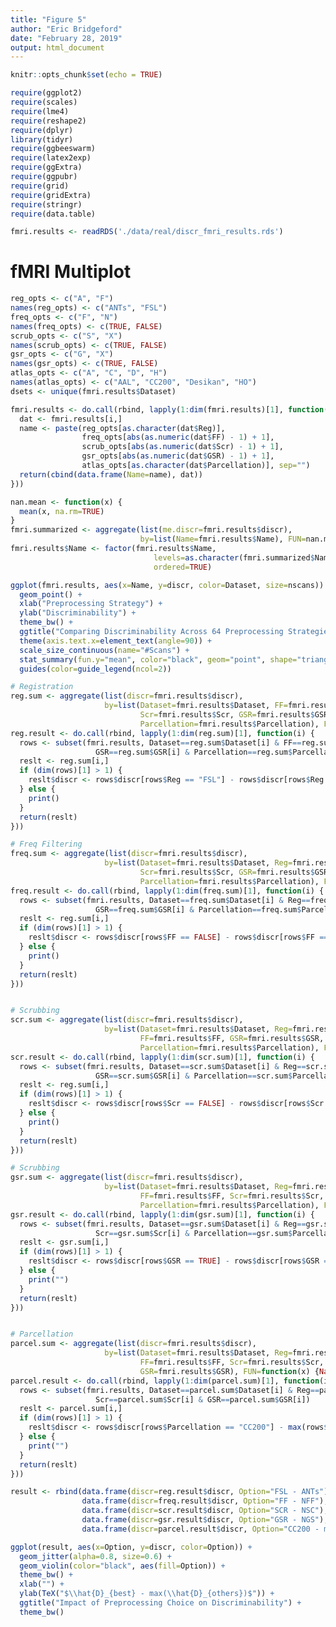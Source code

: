 ```yaml
---
title: "Figure 5"
author: "Eric Bridgeford"
date: "February 28, 2019"
output: html_document
---
```


```r
knitr::opts_chunk$set(echo = TRUE)
```

```r
require(ggplot2)
require(scales)
require(lme4)
require(reshape2)
require(dplyr)
library(tidyr)
require(ggbeeswarm)
require(latex2exp)
require(ggExtra)
require(ggpubr)
require(grid)
require(gridExtra)
require(stringr)
require(data.table)
```


```r
fmri.results <- readRDS('./data/real/discr_fmri_results.rds')
```

# fMRI Multiplot

```r
reg_opts <- c("A", "F")
names(reg_opts) <- c("ANTs", "FSL")
freq_opts <- c("F", "N")
names(freq_opts) <- c(TRUE, FALSE)
scrub_opts <- c("S", "X")
names(scrub_opts) <- c(TRUE, FALSE)
gsr_opts <- c("G", "X")
names(gsr_opts) <- c(TRUE, FALSE)
atlas_opts <- c("A", "C", "D", "H")
names(atlas_opts) <- c("AAL", "CC200", "Desikan", "HO")
dsets <- unique(fmri.results$Dataset)

fmri.results <- do.call(rbind, lapply(1:dim(fmri.results)[1], function(i) {
  dat <- fmri.results[i,]
  name <- paste(reg_opts[as.character(dat$Reg)], 
                freq_opts[abs(as.numeric(dat$FF) - 1) + 1],
                scrub_opts[abs(as.numeric(dat$Scr) - 1) + 1],
                gsr_opts[abs(as.numeric(dat$GSR) - 1) + 1],
                atlas_opts[as.character(dat$Parcellation)], sep="")
  return(cbind(data.frame(Name=name), dat))
}))
```

```r
nan.mean <- function(x) {
  mean(x, na.rm=TRUE)
}
fmri.summarized <- aggregate(list(me.discr=fmri.results$discr), 
                             by=list(Name=fmri.results$Name), FUN=nan.mean)
fmri.results$Name <- factor(fmri.results$Name, 
                                levels=as.character(fmri.summarized$Name[order(fmri.summarized$me.discr, decreasing = TRUE)]),
                                ordered=TRUE)
```

```r
ggplot(fmri.results, aes(x=Name, y=discr, color=Dataset, size=nscans)) +
  geom_point() +
  xlab("Preprocessing Strategy") +
  ylab("Discriminability") +
  theme_bw() +
  ggtitle("Comparing Discriminability Across 64 Preprocessing Strategies") +
  theme(axis.text.x=element_text(angle=90)) +
  scale_size_continuous(name="#Scans") +
  stat_summary(fun.y="mean", color="black", geom="point", shape="triangle", size=2) +
  guides(color=guide_legend(ncol=2))
```

```r
# Registration
reg.sum <- aggregate(list(discr=fmri.results$discr), 
                     by=list(Dataset=fmri.results$Dataset, FF=fmri.results$FF,
                             Scr=fmri.results$Scr, GSR=fmri.results$GSR,
                             Parcellation=fmri.results$Parcellation), FUN=function(x) {NaN})
reg.result <- do.call(rbind, lapply(1:dim(reg.sum)[1], function(i) {
  rows <- subset(fmri.results, Dataset==reg.sum$Dataset[i] & FF==reg.sum$FF[i] & Scr==reg.sum$Scr[i] &
                   GSR==reg.sum$GSR[i] & Parcellation==reg.sum$Parcellation[i])
  reslt <- reg.sum[i,]
  if (dim(rows)[1] > 1) {
    reslt$discr <- rows$discr[rows$Reg == "FSL"] - rows$discr[rows$Reg == "ANTs"]
  } else {
    print()
  }
  return(reslt)
}))

# Freq Filtering
freq.sum <- aggregate(list(discr=fmri.results$discr), 
                     by=list(Dataset=fmri.results$Dataset, Reg=fmri.results$Reg,
                             Scr=fmri.results$Scr, GSR=fmri.results$GSR,
                             Parcellation=fmri.results$Parcellation), FUN=function(x) {NaN})
freq.result <- do.call(rbind, lapply(1:dim(freq.sum)[1], function(i) {
  rows <- subset(fmri.results, Dataset==freq.sum$Dataset[i] & Reg==freq.sum$Reg[i] & Scr==freq.sum$Scr[i] &
                   GSR==freq.sum$GSR[i] & Parcellation==freq.sum$Parcellation[i])
  reslt <- reg.sum[i,]
  if (dim(rows)[1] > 1) {
    reslt$discr <- rows$discr[rows$FF == FALSE] - rows$discr[rows$FF == TRUE]
  } else {
    print()
  }
  return(reslt)
}))


# Scrubbing
scr.sum <- aggregate(list(discr=fmri.results$discr), 
                     by=list(Dataset=fmri.results$Dataset, Reg=fmri.results$Reg,
                             FF=fmri.results$FF, GSR=fmri.results$GSR,
                             Parcellation=fmri.results$Parcellation), FUN=function(x) {NaN})
scr.result <- do.call(rbind, lapply(1:dim(scr.sum)[1], function(i) {
  rows <- subset(fmri.results, Dataset==scr.sum$Dataset[i] & Reg==scr.sum$Reg[i] & FF==scr.sum$FF[i] &
                   GSR==scr.sum$GSR[i] & Parcellation==scr.sum$Parcellation[i])
  reslt <- reg.sum[i,]
  if (dim(rows)[1] > 1) {
    reslt$discr <- rows$discr[rows$Scr == FALSE] - rows$discr[rows$Scr == TRUE]
  } else {
    print()
  }
  return(reslt)
}))

# Scrubbing
gsr.sum <- aggregate(list(discr=fmri.results$discr), 
                     by=list(Dataset=fmri.results$Dataset, Reg=fmri.results$Reg,
                             FF=fmri.results$FF, Scr=fmri.results$Scr,
                             Parcellation=fmri.results$Parcellation), FUN=function(x) {NaN})
gsr.result <- do.call(rbind, lapply(1:dim(gsr.sum)[1], function(i) {
  rows <- subset(fmri.results, Dataset==gsr.sum$Dataset[i] & Reg==gsr.sum$Reg[i] & FF==gsr.sum$FF[i] &
                   Scr==gsr.sum$Scr[i] & Parcellation==gsr.sum$Parcellation[i])
  reslt <- gsr.sum[i,]
  if (dim(rows)[1] > 1) {
    reslt$discr <- rows$discr[rows$GSR == TRUE] - rows$discr[rows$GSR == FALSE]
  } else {
    print("")
  }
  return(reslt)
}))


# Parcellation
parcel.sum <- aggregate(list(discr=fmri.results$discr), 
                     by=list(Dataset=fmri.results$Dataset, Reg=fmri.results$Reg,
                             FF=fmri.results$FF, Scr=fmri.results$Scr,
                             GSR=fmri.results$GSR), FUN=function(x) {NaN})
parcel.result <- do.call(rbind, lapply(1:dim(parcel.sum)[1], function(i) {
  rows <- subset(fmri.results, Dataset==parcel.sum$Dataset[i] & Reg==parcel.sum$Reg[i] & FF==parcel.sum$FF[i] &
                   Scr==parcel.sum$Scr[i] & GSR==parcel.sum$GSR[i])
  reslt <- parcel.sum[i,]
  if (dim(rows)[1] > 1) {
    reslt$discr <- rows$discr[rows$Parcellation == "CC200"] - max(rows$discr[rows$Parcellation != "CC200"])
  } else {
    print("")
  }
  return(reslt)
}))

result <- rbind(data.frame(discr=reg.result$discr, Option="FSL - ANTs"), 
                data.frame(discr=freq.result$discr, Option="FF - NFF"), 
                data.frame(discr=scr.result$discr, Option="SCR - NSC"), 
                data.frame(discr=gsr.result$discr, Option="GSR - NGS"), 
                data.frame(discr=parcel.result$discr, Option="CC200 - max(others)"))
```

```r
ggplot(result, aes(x=Option, y=discr, color=Option)) +
  geom_jitter(alpha=0.8, size=0.6) +
  geom_violin(color="black", aes(fill=Option)) +
  theme_bw() +
  xlab("") +
  ylab(TeX("$\\hat{D}_{best} - max(\\hat{D}_{others})$")) +
  ggtitle("Impact of Preprocessing Choice on Discriminability") +
  theme_bw()
```